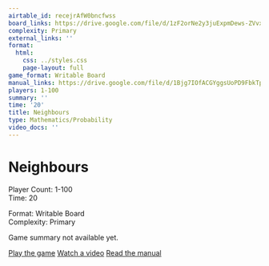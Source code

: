 ```yaml
---
airtable_id: recejrAfW0bncfwss
board_links: https://drive.google.com/file/d/1zF2orNe2y3juExpmDews-ZVvxuV2n4zL/view?usp=drive_link
complexity: Primary
external_links: ''
format:
  html:
    css: ../styles.css
    page-layout: full
game_format: Writable Board
manual_links: https://drive.google.com/file/d/1Bjg7IOfACGYggsUoPD9FbkTp9XSR_eGG/view?usp=drive_link
players: 1-100
summary: ''
time: '20'
title: Neighbours
type: Mathematics/Probability
video_docs: ''
---
```


# Neighbours

:::{.game-info-box}
:::{.game-stats}
:::{.left-stats}
Player Count: 1-100  
Time: 20
:::
:::{.right-stats}
Format: Writable Board  
Complexity: Primary
:::
:::
:::

Game summary not available yet.

:::{.game-actions}
<a href="#" class="btn btn-play disabled-button"><i class="fa fa-gamepad"></i> Play the game</a>
<a href="#" class="btn btn-watch disabled-button"><i class="fa fa-video"></i> Watch a video</a>
<a href="https://drive.google.com/file/d/1Bjg7IOfACGYggsUoPD9FbkTp9XSR_eGG/view?usp=drive_link" class="btn btn-manual"><i class="fa"></i> Read the manual</a>
:::